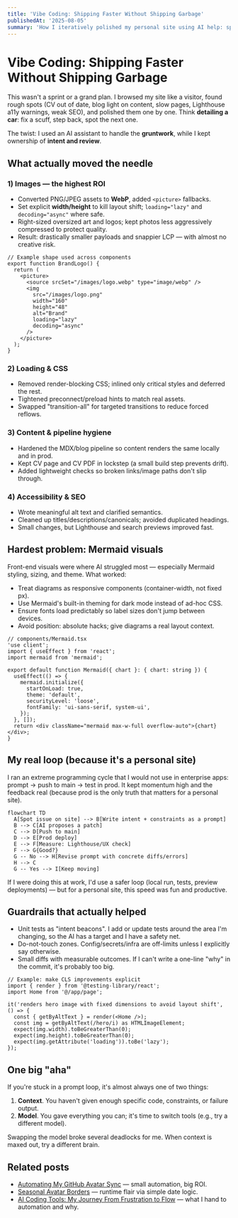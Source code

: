 ```yaml
---
title: 'Vibe Coding: Shipping Faster Without Shipping Garbage'
publishedAt: '2025-08-05'
summary: 'How I iteratively polished my personal site using AI help: spot an issue, prompt, push, measure in prod. Biggest win: image optimisation. Hardest part: Mermaid visuals. Guardrails: unit tests and intent-driven prompts.'
---
```


# Vibe Coding: Shipping Faster Without Shipping Garbage

This wasn't a sprint or a grand plan. I browsed my site like a visitor, found rough spots (CV out of date, blog light on content, slow pages, Lighthouse a11y warnings, weak SEO), and polished them one by one. Think **detailing a car**: fix a scuff, step back, spot the next one.

The twist: I used an AI assistant to handle the **gruntwork**, while I kept ownership of **intent and review**.

## What actually moved the needle

### 1) Images — the highest ROI
- Converted PNG/JPEG assets to **WebP**, added `<picture>` fallbacks.
- Set explicit **width/height** to kill layout shift; `loading="lazy"` and `decoding="async"` where safe.
- Right-sized oversized art and logos; kept photos less aggressively compressed to protect quality.
- Result: drastically smaller payloads and snappier LCP — with almost no creative risk.

```tsx
// Example shape used across components
export function BrandLogo() {
  return (
    <picture>
      <source srcSet="/images/logo.webp" type="image/webp" />
      <img
        src="/images/logo.png"
        width="160"
        height="48"
        alt="Brand"
        loading="lazy"
        decoding="async"
      />
    </picture>
  );
}
```

### 2) Loading & CSS
- Removed render-blocking CSS; inlined only critical styles and deferred the rest.
- Tightened preconnect/preload hints to match real assets.
- Swapped "transition-all" for targeted transitions to reduce forced reflows.

### 3) Content & pipeline hygiene
- Hardened the MDX/blog pipeline so content renders the same locally and in prod.
- Kept CV page and CV PDF in lockstep (a small build step prevents drift).
- Added lightweight checks so broken links/image paths don't slip through.

### 4) Accessibility & SEO
- Wrote meaningful alt text and clarified semantics.
- Cleaned up titles/descriptions/canonicals; avoided duplicated headings.
- Small changes, but Lighthouse and search previews improved fast.

## Hardest problem: Mermaid visuals

Front-end visuals were where AI struggled most — especially Mermaid styling, sizing, and theme. What worked:
- Treat diagrams as responsive components (container-width, not fixed px).
- Use Mermaid's built-in theming for dark mode instead of ad-hoc CSS.
- Ensure fonts load predictably so label sizes don't jump between devices.
- Avoid position: absolute hacks; give diagrams a real layout context.

```tsx
// components/Mermaid.tsx
'use client';
import { useEffect } from 'react';
import mermaid from 'mermaid';

export default function Mermaid({ chart }: { chart: string }) {
  useEffect(() => {
    mermaid.initialize({
      startOnLoad: true,
      theme: 'default',
      securityLevel: 'loose',
      fontFamily: 'ui-sans-serif, system-ui',
    });
  }, []);
  return <div className="mermaid max-w-full overflow-auto">{chart}</div>;
}
```

## My real loop (because it's a personal site)

I ran an extreme programming cycle that I would not use in enterprise apps: prompt → push to main → test in prod. It kept momentum high and the feedback real (because prod is the only truth that matters for a personal site).

```mermaid
flowchart TD
  A[Spot issue on site] --> B[Write intent + constraints as a prompt]
  B --> C[AI proposes a patch]
  C --> D[Push to main]
  D --> E[Prod deploy]
  E --> F[Measure: Lighthouse/UX check]
  F --> G{Good?}
  G -- No --> H[Revise prompt with concrete diffs/errors]
  H --> C
  G -- Yes --> I[Keep moving]
```

If I were doing this at work, I'd use a safer loop (local run, tests, preview deployments) — but for a personal site, this speed was fun and productive.

## Guardrails that actually helped
- Unit tests as "intent beacons". I add or update tests around the area I'm changing, so the AI has a target and I have a safety net.
- Do-not-touch zones. Config/secrets/infra are off-limits unless I explicitly say otherwise.
- Small diffs with measurable outcomes. If I can't write a one-line "why" in the commit, it's probably too big.

```tsx
// Example: make CLS improvements explicit
import { render } from '@testing-library/react';
import Home from '@/app/page';

it('renders hero image with fixed dimensions to avoid layout shift', () => {
  const { getByAltText } = render(<Home />);
  const img = getByAltText(/hero/i) as HTMLImageElement;
  expect(img.width).toBeGreaterThan(0);
  expect(img.height).toBeGreaterThan(0);
  expect(img.getAttribute('loading')).toBe('lazy');
});
```

## One big "aha"

If you're stuck in a prompt loop, it's almost always one of two things:
1. **Context**. You haven't given enough specific code, constraints, or failure output.
2. **Model**. You gave everything you can; it's time to switch tools (e.g., try a different model).

Swapping the model broke several deadlocks for me. When context is maxed out, try a different brain.

## Related posts
- [Automating My GitHub Avatar Sync](/blog/github-image-sync) — small automation, big ROI.
- [Seasonal Avatar Borders](/blog/seasonal-avatar-borders) — runtime flair via simple date logic.
- [AI Coding Tools: My Journey From Frustration to Flow](/blog/ai-coding-tools) — what I hand to automation and why.
